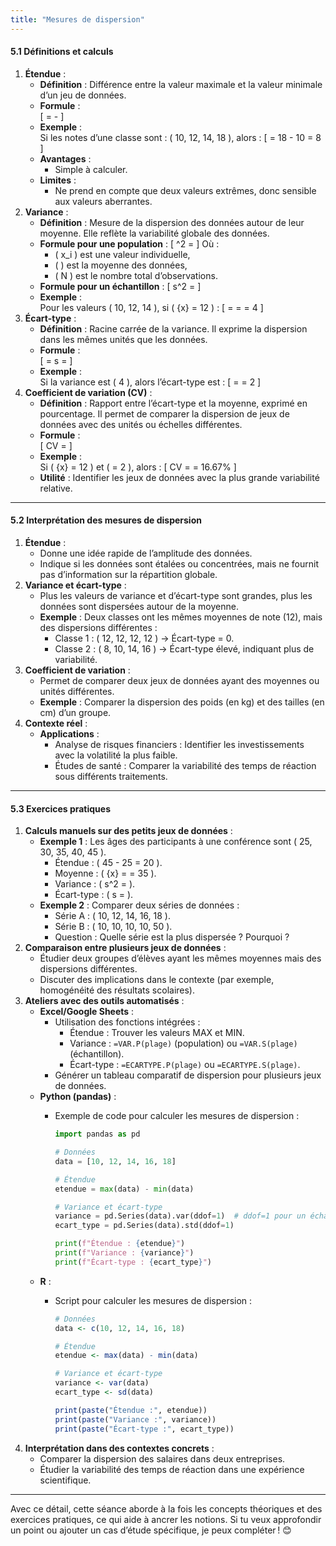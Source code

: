 ```yaml
---
title: "Mesures de dispersion"
---
```


#### **5.1 Définitions et calculs**

1. **Étendue** :
   - **Définition** : Différence entre la valeur maximale et la valeur minimale d'un jeu de données.
   - **Formule** :  
     \[
     \text{Étendue} = \text{Valeur maximale} - \text{Valeur minimale}
     \]
   - **Exemple** :  
     Si les notes d’une classe sont : \( 10, 12, 14, 18 \), alors :
     \[
     \text{Étendue} = 18 - 10 = 8
     \]
   - **Avantages** :
     - Simple à calculer.
   - **Limites** :
     - Ne prend en compte que deux valeurs extrêmes, donc sensible aux valeurs aberrantes.

2. **Variance** :
   - **Définition** : Mesure de la dispersion des données autour de leur moyenne. Elle reflète la variabilité globale des données.
   - **Formule pour une population** :
     \[
     \sigma^2 = \frac{\sum_{i=1}^N (x_i - \mu)^2}{N}
     \]
     Où :
     - \( x_i \) est une valeur individuelle,
     - \( \mu \) est la moyenne des données,
     - \( N \) est le nombre total d'observations.
   - **Formule pour un échantillon** :
     \[
     s^2 = \frac{\sum_{i=1}^n (x_i - \bar{x})^2}{n - 1}
     \]
   - **Exemple** :  
     Pour les valeurs \( 10, 12, 14 \), si \( \bar{x} = 12 \) :
     \[
     \text{Variance} = \frac{(10-12)^2 + (12-12)^2 + (14-12)^2}{3-1} = \frac{4 + 0 + 4}{2} = 4
     \]

3. **Écart-type** :
   - **Définition** : Racine carrée de la variance. Il exprime la dispersion dans les mêmes unités que les données.
   - **Formule** :  
     \[
     \sigma = \sqrt{\sigma^2} \quad \text{ou} \quad s = \sqrt{s^2}
     \]
   - **Exemple** :  
     Si la variance est \( 4 \), alors l’écart-type est :
     \[
     \sigma = \sqrt{4} = 2
     \]

4. **Coefficient de variation (CV)** :
   - **Définition** : Rapport entre l’écart-type et la moyenne, exprimé en pourcentage. Il permet de comparer la dispersion de jeux de données avec des unités ou échelles différentes.
   - **Formule** :  
     \[
     CV = \frac{\text{Écart-type}}{\text{Moyenne}} \times 100
     \]
   - **Exemple** :  
     Si \( \bar{x} = 12 \) et \( \sigma = 2 \), alors :
     \[
     CV = \frac{2}{12} \times 100 = 16.67\%
     \]
   - **Utilité** : Identifier les jeux de données avec la plus grande variabilité relative.

---

#### **5.2 Interprétation des mesures de dispersion**

1. **Étendue** :
   - Donne une idée rapide de l’amplitude des données.
   - Indique si les données sont étalées ou concentrées, mais ne fournit pas d’information sur la répartition globale.

2. **Variance et écart-type** :
   - Plus les valeurs de variance et d’écart-type sont grandes, plus les données sont dispersées autour de la moyenne.
   - **Exemple** : Deux classes ont les mêmes moyennes de note (12), mais des dispersions différentes :
     - Classe 1 : \( 12, 12, 12, 12 \) → Écart-type = 0.
     - Classe 2 : \( 8, 10, 14, 16 \) → Écart-type élevé, indiquant plus de variabilité.

3. **Coefficient de variation** :
   - Permet de comparer deux jeux de données ayant des moyennes ou unités différentes.
   - **Exemple** : Comparer la dispersion des poids (en kg) et des tailles (en cm) d’un groupe.

4. **Contexte réel** :
   - **Applications** :
     - Analyse de risques financiers : Identifier les investissements avec la volatilité la plus faible.
     - Études de santé : Comparer la variabilité des temps de réaction sous différents traitements.

---

#### **5.3 Exercices pratiques**

1. **Calculs manuels sur des petits jeux de données** :
   - **Exemple 1** : Les âges des participants à une conférence sont \( 25, 30, 35, 40, 45 \).
     - Étendue : \( 45 - 25 = 20 \).
     - Moyenne : \( \bar{x} = \frac{25+30+35+40+45}{5} = 35 \).
     - Variance : \( s^2 = \frac{(25-35)^2 + (30-35)^2 + \dots}{4} \).
     - Écart-type : \( s = \sqrt{s^2} \).

   - **Exemple 2** : Comparer deux séries de données :
     - Série A : \( 10, 12, 14, 16, 18 \).
     - Série B : \( 10, 10, 10, 10, 50 \).
     - Question : Quelle série est la plus dispersée ? Pourquoi ?

2. **Comparaison entre plusieurs jeux de données** :
   - Étudier deux groupes d’élèves ayant les mêmes moyennes mais des dispersions différentes.
   - Discuter des implications dans le contexte (par exemple, homogénéité des résultats scolaires).

3. **Ateliers avec des outils automatisés** :
   - **Excel/Google Sheets** :
     - Utilisation des fonctions intégrées :
       - Étendue : Trouver les valeurs MAX et MIN.
       - Variance : `=VAR.P(plage)` (population) ou `=VAR.S(plage)` (échantillon).
       - Écart-type : `=ECARTYPE.P(plage)` ou `=ECARTYPE.S(plage)`.
     - Générer un tableau comparatif de dispersion pour plusieurs jeux de données.

   - **Python (pandas)** :
     - Exemple de code pour calculer les mesures de dispersion :
       ```python
       import pandas as pd

       # Données
       data = [10, 12, 14, 16, 18]

       # Étendue
       etendue = max(data) - min(data)

       # Variance et écart-type
       variance = pd.Series(data).var(ddof=1)  # ddof=1 pour un échantillon
       ecart_type = pd.Series(data).std(ddof=1)

       print(f"Étendue : {etendue}")
       print(f"Variance : {variance}")
       print(f"Écart-type : {ecart_type}")
       ```

   - **R** :
     - Script pour calculer les mesures de dispersion :
       ```R
       # Données
       data <- c(10, 12, 14, 16, 18)

       # Étendue
       etendue <- max(data) - min(data)

       # Variance et écart-type
       variance <- var(data)
       ecart_type <- sd(data)

       print(paste("Étendue :", etendue))
       print(paste("Variance :", variance))
       print(paste("Écart-type :", ecart_type))
       ```

4. **Interprétation dans des contextes concrets** :
   - Comparer la dispersion des salaires dans deux entreprises.
   - Étudier la variabilité des temps de réaction dans une expérience scientifique.

---

Avec ce détail, cette séance aborde à la fois les concepts théoriques et des exercices pratiques, ce qui aide à ancrer les notions. Si tu veux approfondir un point ou ajouter un cas d’étude spécifique, je peux compléter ! 😊
